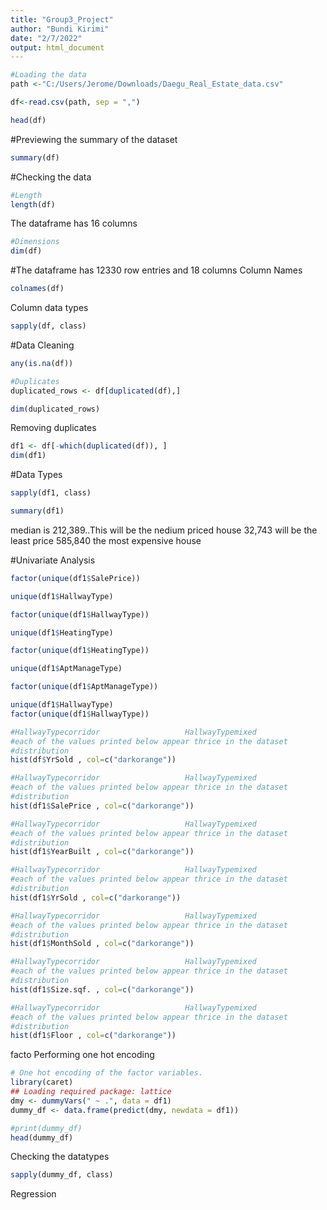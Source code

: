 ---
title: "Group3_Project"
author: "Bundi Kirimi"
date: "2/7/2022"
output: html_document
---





```{r}
#Loading the data
path <-"C:/Users/Jerome/Downloads/Daegu_Real_Estate_data.csv" 

df<-read.csv(path, sep = ",")

head(df)
```


#Previewing the summary of the dataset
```{r}
summary(df)
```

#Checking the data
```{r}
#Length
length(df)
```
The dataframe has 16 columns


````{r}
#Dimensions
dim(df)

````




#The dataframe has 12330 row entries and 18 columns
Column Names
```{r}
colnames(df)

```

Column data types

```{r}
sapply(df, class)
```




#Data Cleaning

```{r}

any(is.na(df))
```

```{r}
#Duplicates
duplicated_rows <- df[duplicated(df),]

dim(duplicated_rows)

```
Removing duplicates
```{r}
df1 <- df[-which(duplicated(df)), ]
dim(df1)
```

#Data Types
```{r}

sapply(df1, class)
```

```{r}
summary(df1)
```

median is 212,389..This will be the nedium priced house
32,743 will be the least price
585,840 the most expensive house

#Univariate Analysis

```{r}
factor(unique(df1$SalePrice))


````

```{r}
unique(df1$HallwayType)

factor(unique(df1$HallwayType))

```


```{r}
unique(df1$HeatingType)

factor(unique(df1$HeatingType))
```

```{r}
unique(df1$AptManageType)

factor(unique(df1$AptManageType))
```


```{r}
unique(df1$HallwayType)
factor(unique(df1$HallwayType))
````


```{r}
#HallwayTypecorridor                   HallwayTypemixed                HallwayTypeterraced
#each of the values printed below appear thrice in the dataset
#distribution
hist(df$YrSold , col=c("darkorange"))
````


```{r}
#HallwayTypecorridor                   HallwayTypemixed                HallwayTypeterraced
#each of the values printed below appear thrice in the dataset
#distribution
hist(df1$SalePrice , col=c("darkorange"))


`````
```{r}
#HallwayTypecorridor                   HallwayTypemixed                HallwayTypeterraced
#each of the values printed below appear thrice in the dataset
#distribution
hist(df1$YearBuilt , col=c("darkorange"))
````


```{r}
#HallwayTypecorridor                   HallwayTypemixed                HallwayTypeterraced
#each of the values printed below appear thrice in the dataset
#distribution
hist(df1$YrSold , col=c("darkorange"))
````

```{r}
#HallwayTypecorridor                   HallwayTypemixed                HallwayTypeterraced
#each of the values printed below appear thrice in the dataset
#distribution
hist(df1$MonthSold , col=c("darkorange"))
````

```{r}
#HallwayTypecorridor                   HallwayTypemixed                HallwayTypeterraced
#each of the values printed below appear thrice in the dataset
#distribution
hist(df1$Size.sqf. , col=c("darkorange"))
````

```{r}
#HallwayTypecorridor                   HallwayTypemixed                HallwayTypeterraced
#each of the values printed below appear thrice in the dataset
#distribution
hist(df1$Floor , col=c("darkorange"))
````











facto
Performing one hot encoding

```{r}
# One hot encoding of the factor variables.
library(caret)
## Loading required package: lattice
dmy <- dummyVars(" ~ .", data = df1)
dummy_df <- data.frame(predict(dmy, newdata = df1))

#print(dummy_df)
head(dummy_df)

```

Checking the datatypes

```{r}
sapply(dummy_df, class)

```







Regression




